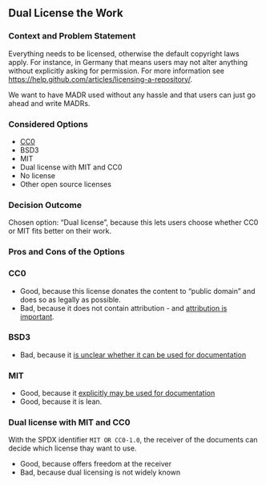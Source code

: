 ## Dual License the Work

### Context and Problem Statement

Everything needs to be licensed, otherwise the default copyright laws apply.
For instance, in Germany that means users may not alter anything without explicitly asking for permission.
For more information see <https://help.github.com/articles/licensing-a-repository/>.

We want to have MADR used without any hassle and that users can just go ahead and write MADRs.

### Considered Options

* [CC0](https://creativecommons.org/share-your-work/public-domain/cc0/)
* BSD3
* MIT
* Dual license with MIT and CC0
* No license
* Other open source licenses

### Decision Outcome

Chosen option: "Dual license", because this lets users choose whether CC0 or MIT fits better on their work.

### Pros and Cons of the Options

### CC0

* Good, because this license donates the content to "public domain" and does so as legally as possible.
* Bad, because it does not contain attribution - and [attribution is important](https://opensource.stackexchange.com/a/9126/5671).

### BSD3

* Bad, because it [is unclear whether it can be used for documentation](https://opensource.stackexchange.com/a/9545/5671)

### MIT

* Good, because it [explicitly may be used for documentation](https://opensource.stackexchange.com/a/9545/5671)
* Good, because it is lean.

### Dual license with MIT and CC0

With the SPDX identifier `MIT OR CC0-1.0`, the receiver of the documents can decide which license thay want to use.

* Good, because offers freedom at the receiver
* Bad, because dual licensing is not widely known
